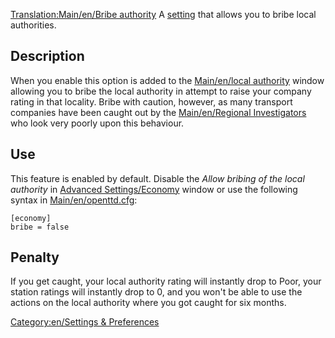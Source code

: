 [[Translation:Main/en/Bribe authority]]
{{en/-}}
A [[Main/en/Advanced Settings|setting]] that allows you to bribe local authorities.

== Description ==
When you enable this option is added to the [[Main/en/local authority]] window allowing you to bribe the local authority in attempt to raise your company rating in that locality. Bribe with caution, however, as many transport companies have been caught out by the [[Main/en/Regional Investigator]]s who look very poorly upon this behaviour. {{note|You can not bribe local authorities to raise your company rating above 'Excellent'}}

== Use ==
This feature is enabled by default. Disable the ''Allow bribing of the local authority'' in [[Main/en/Advanced Settings/Economy#Allow bribing of the local authority|Advanced Settings/Economy]] window or use the following syntax in [[Main/en/openttd.cfg]]:
<pre>[economy]
bribe = false</pre>

== Penalty ==
If you get caught, your local authority rating will instantly drop to Poor, your station ratings will instantly drop to 0, and you won't be able to use the actions on the local authority where you got caught for six months. 

[[Category:en/Settings & Preferences]]